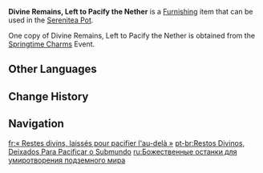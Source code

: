{{Furnishing Infobox
|id             = 360459
|image          = Item Divine Remains, Left to Pacify the Nether.png
|category       = Landscape
|subcategory    = Lighting
|quality        = 4
|adeptal_energy = 90
|load           = 455
|reduced_load   = 455
|description    = A magnificent, exquisitely crafted Mingxiao Lantern said to be made from materials inspired by the legendary Liyue folk tale, "The Sanctification of [[Tao Dou]]." It resembles an ancient tree in full bloom, towering up amidst misty mountain peaks. When lit at nighttime, its gentle glow illuminates the land beneath, bestowing blessings on all around.<br>Historical records state that the divine remains of the god Tao Dou, originally known as "Bune," lie in rest beneath Mt. Qingce, pacifying the underworld and holding the balance between the realms of the living and the dead.
|source1        = [[Springtime Charms]]
|limited        = 1
|event          = Springtime Charms
}}
'''Divine Remains, Left to Pacify the Nether''' is a [[Furnishing]] item that can be used in the [[Serenitea Pot]].

One copy of Divine Remains, Left to Pacify the Nether is obtained from the [[Springtime Charms]] Event.

==Other Languages==
{{Other Languages
|en       = Divine Remains, Left to Pacify the Nether
|zhs      = 「遗予神骸定幽冥」
|zhs_rm   = 
|zht      = 「遺予神骸定幽冥」
|zht_rm   = 
|zh_tl    = 
|ja       = 「幽冥定めて遺りし神骸」
|ja_rm    = "Yuumei Sadamete Nokorishi Shingai"{{Assumed}}
|ja_tl    = 
|ko       = 「저승을 평정한 신의 유해」
|ko_tl    = 
|es       = Restos divinos apaciguadores del inframundo
|es_tl    = Divine Remains, Appeasers of the Underworld
|fr       = « Restes divins, laissés pour pacifier l'au-delà »
|fr_tl    = "Divine Remains, Left to Pacify the Hereafter"
|ru       = Божественные останки для умиротворения подземного мира
|ru_tl    = 
|th       = "ร่างศักดิ์สิทธิ์บรรเทายมโลก"
|th_rm    = 
|th_tl    = 
|vi       = Di Dữ Thần Cốt Định U Minh
|vi_tl    = 
|de       = „Göttliche Relikte wachen über die Grenze zum Jenseits“
|de_tl    = "Divine Relics Guard the Border to the Afterlife"
|id       = Peninggalan Suci Mengawasi Perbatasan Akhirat
|id_tl    = Divine Remains Guard the Border of Afterlife
|pt       = Restos Divinos, Deixados Para Pacificar o Submundo
|pt_tl    = 
|tr       = Yer Altı Dünyasını Yatıştırmak İçin Bırakılan İlahi Kalıntılar
|tr_tl    = 
|it       = Resti divini, pacificatori dell'oltretomba
|it_tl    = 
}}

==Change History==
{{Change History|5.3}}

==Navigation==
{{Furnishing Navbox|exterior}}

[[fr:« Restes divins, laissés pour pacifier l'au-delà »]]
[[pt-br:Restos Divinos, Deixados Para Pacificar o Submundo]]
[[ru:Божественные останки для умиротворения подземного мира]]